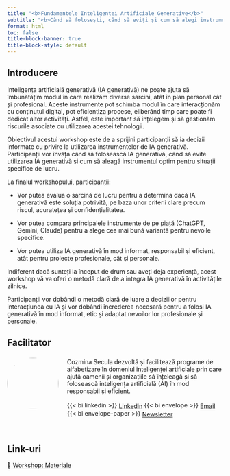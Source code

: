 ```yaml
---
title: "<b>Fundamentele Inteligenței Artificiale Generative</b>"
subtitle: "<b>Când să folosești, când să eviți și cum să alegi instrumentele IA Generativă</b>"
format: html
toc: false
title-block-banner: true
title-block-style: default
---
```


```{=html}
<style>
.quarto-title-banner {
    color: #000;
    background-size: cover;
    background-position: center;
    height: 300px;
    transition: filter 15s;
}
.quarto-title {
    position: absolute;
    top: 2rem;
    left: 1.5rem;
    grid-column: unset !important;
}
.quarto-title > * {
    z-index: 1;
    position: relative;
}
.quarto-title-banner .quarto-title::before {
    position: absolute;
    inset: 0;
    content: "";
    z-index: 0;
}
.quarto-title-banner h1 {
    color: #000;
    font-weight: 600 !important;
    font-size: max(min(4vw, 2.5em), 1.8em);
    text-wrap: pretty;
}
.quarto-title-banner .subtitle {
    color: #000;
    font-size: max(min(3.5vw, 2em), 1.4em);
    font-weight: 400;
}
@media (max-width: 575.98px) {
    .quarto-title-banner {
        height: 300px;
    }
}
header#title-block-header::before {
    content: "";
    width: 100%;
    height: 80px;
    position: absolute;
    background-color: #eee;
    top: -80px;
}

.profile-img {
  float: left;
  margin: 5px 20px 5px 0; /* Adds space around the image */
  border-radius: 50%;      /* Makes it circular */
  width: 120px;             /* Base size for larger screens */
  height: 120px;
  object-fit: cover;      /* Ensures the image fills the circle without distortion */
}

@media (max-width: 768px) {
  .profile-img {
    width: 100px;           /* Smaller size for tablets */
    height: 100px;
  }
}

@media (max-width: 576px) {
  .profile-img {
    width: 80px;            /* Even smaller for mobile phones */
    height: 80px;
  }
}
</style>
```

## Introducere

Inteligența artificială generativă (IA generativă) ne poate ajuta să îmbunătățim modul în care realizăm diverse sarcini, atât în plan personal cât și profesional. Aceste instrumente pot schimba modul în care interacționăm cu conținutul digital, pot eficientiza procese, eliberând timp care poate fi dedicat altor activități. Astfel, este important să înțelegem și să gestionăm riscurile asociate cu utilizarea acestei tehnologii. 

Obiectivul acestui workshop este de a sprijini participanții să ia decizii informate cu privire la utilizarea instrumentelor de IA generativă.
Participanții vor învăța când să folosească IA generativă, când să evite utilizarea IA generativă și cum să aleagă instrumentul optim pentru situații specifice de lucru.

La finalul workshopului, participanții:

- Vor putea evalua o sarcină de lucru pentru a determina dacă IA generativă este soluția potrivită, pe baza unor criterii clare precum riscul, acuratețea și confidențialitatea.

- Vor putea compara principalele instrumente de pe piață (ChatGPT, Gemini, Claude) pentru a alege cea mai bună variantă pentru nevoile specifice.

- Vor putea utiliza IA generativă în mod informat, responsabil și eficient, atât pentru proiecte profesionale, cât și personale.

Indiferent dacă sunteți la început de drum sau aveți deja experiență, acest workshop vă va oferi o metodă clară de a integra IA generativă în activitățile zilnice.

Participanții vor dobândi o metodă clară de luare a deciziilor pentru interacțiunea cu IA și vor dobândi încrederea necesară pentru a folosi IA generativă în mod informat, etic și adaptat nevoilor lor profesionale și personale.

## Facilitator


![](/assets/imagini/poza.jpg){class="profile-img" fig-alt="Headshot of Cozmina Secula"}

<div style="margin-top: 1.5rem;">
Cozmina Secula dezvoltă și facilitează programe de alfabetizare în domeniul inteligenței artificiale prin care ajută oamenii și organizațiile să înțeleagă și să folosească inteligența artificială (AI) în mod responsabil și eficient.
</div>

<div style="margin-top: 1rem;">
{{< bi linkedin >}} [Linkedin](https://www.linkedin.com/in/cozminasecula/){style="vertical-align: middle;"} 
{{< bi envelope >}} [Email](mailto:cozmina.secula@gmail.com){style="vertical-align: middle;"}
{{< bi envelope-paper >}} [Newsletter](https://newsletter.knosa.ro/){style="vertical-align: middle;"}
</div>

<br>

## Link-uri

::: {.lead .fs-3}
📘 [Workshop: Materiale](content/00_agenda.qmd)
:::
